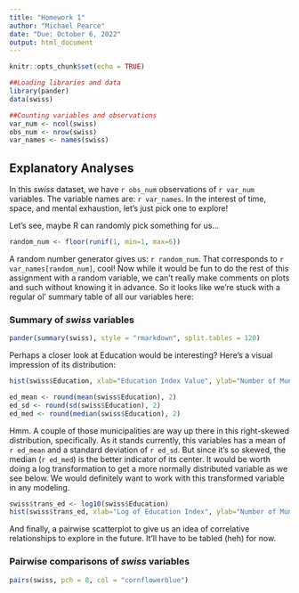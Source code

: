 ```yaml
---
title: "Homework 1"
author: "Michael Pearce"
date: "Due: October 6, 2022"
output: html_document
---
```


```r
knitr::opts_chunk$set(echo = TRUE)

##Loading libraries and data
library(pander)
data(swiss)

##Counting variables and observations
var_num <- ncol(swiss)
obs_num <- nrow(swiss)
var_names <- names(swiss)
```

## Explanatory Analyses


In this *swiss* dataset, we have `r obs_num` observations of `r var_num` variables. The variable names are: `r var_names`. In the interest of time, space, and mental exhaustion, let's just pick one to explore!

Let's see, maybe R can randomly pick something for us...

```r
random_num <- floor(runif(1, min=1, max=6))
```

A random number generator gives us: `r random_num`. That corresponds to `r var_names[random_num]`, cool! Now while it would be fun to do the rest of this assignment with a random variable, we can't really make comments on plots and such without knowing it in advance. So it looks like we're stuck with a regular ol' summary table of all our variables here:

### Summary of *swiss* variables
```r
pander(summary(swiss), style = "rmarkdown", split.tables = 120)
```

Perhaps a closer look at Education would be interesting? Here's a visual impression of its distribution:
```r
hist(swiss$Education, xlab="Education Index Value", ylab="Number of Municipalities", main="Histogram of Education Indices", col="cornflowerblue")
```

```r
ed_mean <- round(mean(swiss$Education), 2)
ed_sd <- round(sd(swiss$Education), 2)
ed_med <- round(median(swiss$Education), 2)
```
Hmm. A couple of those municipalities are way up there in this right-skewed distribution, specifically. As it stands currently, this variables has a mean of `r ed_mean` and a standard deviation of `r ed_sd`. But since it's so skewed, the median (`r ed_med`) is the better indicator of its center. It would be worth doing a log transformation to get a more normally distributed variable as we see below. We would definitely want to work with this transformed variable in any modeling.

```r
swiss$trans_ed <- log10(swiss$Education)
hist(swiss$trans_ed, xlab="Log of Education Index", ylab="Number of Municipalities", main="Histogram of log-transformed Education Indices", col="darkseagreen2")
```

And finally, a pairwise scatterplot to give us an idea of correlative relationships to explore in the future. It'll have to be tabled (heh) for now.

### Pairwise comparisons of *swiss* variables
```r
pairs(swiss, pch = 8, col = "cornflowerblue")
```
